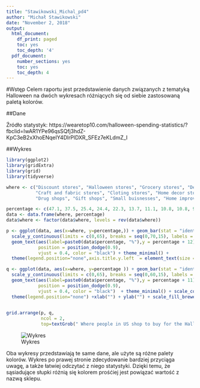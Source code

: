 ---
title: "Stawikowski_Michal_pd4"
author: "Michał Stawikowski"
date: "November 2, 2018"
output:
  html_document:
    df_print: paged
    toc: yes
    toc_depth: '4'
  pdf_document:
    number_sections: yes
    toc: yes
    toc_depth: 4
---




#Wstęp
Celem raportu jest przedstawienie danych związanych z tematyką Halloween na dwóch wykresach różniących się od siebie zastosowaną paletą kolorów.



##Dane

Źródło statystyk: https://wearetop10.com/halloween-spending-statistics/?fbclid=IwAR1YPe96qsSQfj3hdZ-KpC3eB2xXhoENqeIY4DlrPlDXR_SFEz7eKLdmZ_I







##Wykres

```{r, error=FALSE,warning=FALSE,message=FALSE,eval=FALSE}
library(ggplot2)
library(gridExtra)
library(grid)
library(tidyverse)

where <- c("Discount stores", "Halloween stores", "Grocery stores", "Department stores", "Online",
           "Craft and fabric stores", "Cloting stores", "Home decor stores", "Trift and rasale shops", 
           "Drug shops", "Gift shops", "Small buisnesses", "Home improvments stores", "Catalogs")

percentage <- c(47.1, 37.5, 25.4, 24.4, 22.3, 13.7, 11.1, 10.8, 10.8, 9.1, 8.5, 7.2, 6.2, 3.9)
data <- data.frame(where, percentage)
data$where <- factor(data$where, levels = rev(data$where))

p <- ggplot(data, aes(x=where, y=percentage,)) + geom_bar(stat = "identity") + coord_flip() +
  scale_y_continuous(limits = c(0,65), breaks = seq(0,70,15), labels = paste0(seq(0,70,15), "%")) +
  geom_text(aes(label=paste0(data$percentage, "%"),y = percentage + 12), size = 3.5,
            position = position_dodge(0.9),
            vjust = 0.4, color = "black") + theme_minimal() +
  theme(legend.position="none",axis.title.y.left  = element_text(size =rel(1.4))) +  ylab("") + xlab("")

q <- ggplot(data, aes(x=where, y=percentage )) + geom_bar(stat = "identity",aes(fill=as.character(c(1,2,3,4,1,2,3,4,1,2,3,4,1,2)))) + coord_flip() +
  scale_y_continuous(limits = c(0,65), breaks = seq(0,60,15), labels = paste0(seq(0,60,15), "%")) +
  geom_text(aes(label=paste0(data$percentage, "%"),y = percentage + 11), size = 3.5,
            position = position_dodge(0.9),
            vjust = 0.4, color = "black")  + theme_minimal() + scale_color_manual(values = brewer.pal(3, "Accent")) +
  theme(legend.position="none") +xlab("") + ylab("") + scale_fill_brewer(type = "qual" , palette = 6, direction = 1,
                                                                                            aesthetics = "fill")

grid.arrange(p, q,
             ncol = 2,
             top=textGrob(" Where people in US shop to buy for the Halloween?",gp=gpar(fontsize=20)))
```

![Wykres](Rplot4.png)   


Oba wykresy przedstawiają te same dane, ale użyte są różne palety kolorów. Wykres po prawej stronie zdecydowanie bardziej przyciąga uwagę, a także łatwiej odczytać z niego statystyki. Dzięki temu, że sąsiadujące słupki różnią się kolorem prośćiej jest powiązać wartość z nazwą sklepu.